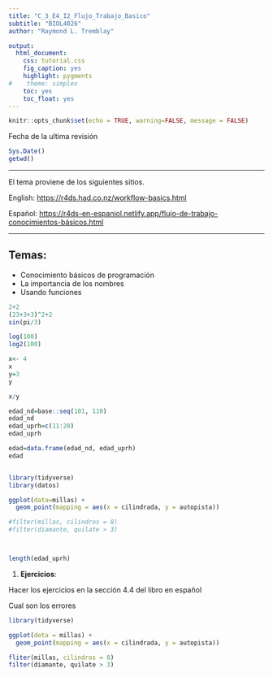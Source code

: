 ```yaml
---
title: "C_3_E4_I2_Flujo_Trabajo_Basico"
subtitle: "BIOL4026"
author: "Raymond L. Tremblay"

output:
  html_document:
    css: tutorial.css
    fig_caption: yes
    highlight: pygments
#    theme: simplex
    toc: yes
    toc_float: yes
---
```


```r
knitr::opts_chunk$set(echo = TRUE, warning=FALSE, message = FALSE)
```

```{=html}
<style>
.list-group-item.active, .list-group-item.active:focus, .list-group-item.active:hover {
    background-color: #11c1d9;
}
</style>
```


Fecha de la ultima revisión
```r

Sys.Date()
getwd()
```

***


El tema proviene de los siguientes sitios.

English:
 <https://r4ds.had.co.nz/workflow-basics.html>
 
Español:
 <https://r4ds-en-espaniol.netlify.app/flujo-de-trabajo-conocimientos-básicos.html>
 
 
***



## Temas:

  - Conocimiento básicos de programación
  - La importancia de los nombres
  - Usando funciones
  
  
  
```r
2+2
(23+3+3)^2+2
sin(pi/3)

log(100)
log2(100)

x<- 4
x
y=3
y

x/y

edad_nd=base::seq(101, 110)
edad_nd
edad_uprh=c(11:20)
edad_uprh

edad=data.frame(edad_nd, edad_uprh)
edad


library(tidyverse)
library(datos)

ggplot(data=millas) + 
  geom_point(mapping = aes(x = cilindrada, y = autopista))

#filter(millas, cilindros = 8)
#filter(diamante, quilate > 3)



length(edad_uprh)
```
  
1.  **Ejercicios**:
  
Hacer los ejercicios en la sección 4.4 del libro en español


Cual son los errores


```r
library(tidyverse)

ggplot(dota = millas) + 
  geom_point(mapping = aes(x = cilindrada, y = autopista))

fliter(millas, cilindros = 8)
filter(diamante, quilate > 3)
```


```r

```


